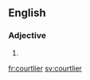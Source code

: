 ==English==

===Adjective===
{{head|en|adjective comparative form}}

# {{en-comparative of|courtly}}

[[fr:courtlier]]
[[sv:courtlier]]